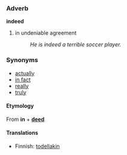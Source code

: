 ===Adverb===
'''indeed'''

# in undeniable agreement
#: ''He is indeed a terrible soccer player.''

===Synonyms===
*[[actually]]
*[[in fact]]
*[[really]]
*[[truly]]

====Etymology====
From '''in''' + '''[[deed]]'''

====Translations====
*Finnish: [[todellakin]]